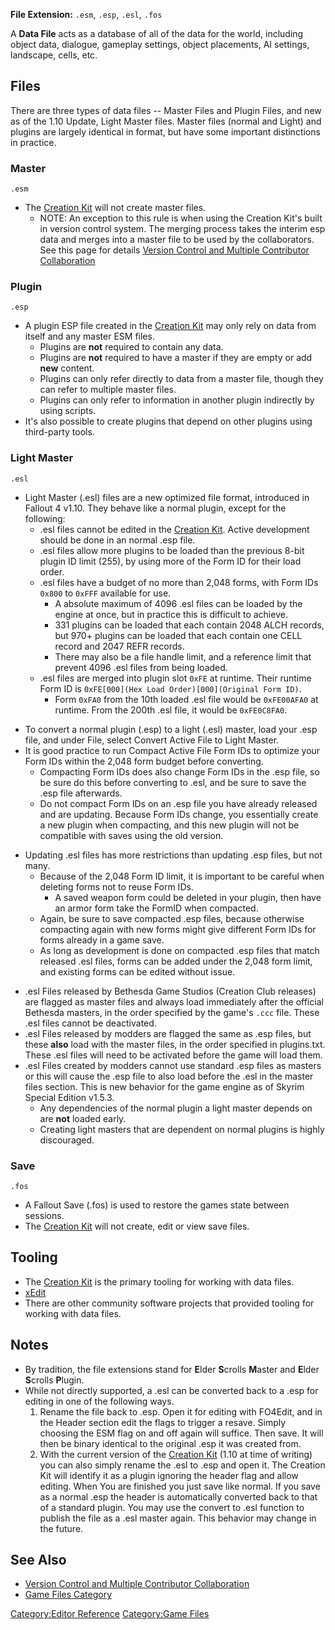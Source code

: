 '''File Extension:''' <code>.esm</code>, <code>.esp</code>, <code>.esl</code>, <code>.fos</code>

A '''Data File''' acts as a database of all of the data for the world, including object data, dialogue, gameplay settings, object placements, AI settings, landscape, cells, etc.

==Files==
There are three types of data files -- Master Files and Plugin Files, and new as of the 1.10 Update, Light Master files.
Master files (normal and Light) and plugins are largely identical in format, but have some important distinctions in practice.

===Master===
<code>.esm</code>

*The [[Creation Kit]] will not create master files.
** NOTE: An exception to this rule is when using the Creation Kit's built in version control system. The merging process takes the interim esp data and merges into a master file to be used by the collaborators. See this page for details [[Version Control and Multiple Contributor Collaboration]]

===Plugin===
<code>.esp</code>

*A plugin ESP file created in the [[Creation Kit]] may only rely on data from itself and any master ESM files.
**Plugins are '''not''' required to contain any data.
**Plugins are '''not''' required to have a master if they are empty or add '''new''' content.
**Plugins can only refer directly to data from a master file, though they can refer to multiple master files.
**Plugins can only refer to information in another plugin indirectly by using scripts.
*It's also possible to create plugins that depend on other plugins using third-party tools.

===Light Master===
<code>.esl</code>

*Light Master (.esl) files are a new optimized file format, introduced in Fallout 4 v1.10. They behave like a normal plugin, except for the following:
**.esl files cannot be edited in the [[Creation Kit]]. Active development should be done in an normal .esp file.
**.esl files allow more plugins to be loaded than the previous 8-bit plugin ID limit (255), by using more of the Form ID for their load order.
**.esl files have a budget of no more than 2,048 forms, with Form IDs <code>0x800</code> to <code>0xFFF</code> available for use.
***A absolute maximum of 4096 .esl files can be loaded by the engine at once, but in practice this is difficult to achieve.
***331 plugins can be loaded that each contain 2048 ALCH records, but 970+ plugins can be loaded that each contain one CELL record and 2047 REFR records.
***There may also be a file handle limit, and a reference limit that prevent 4096 .esl files from being loaded.
**.esl files are merged into plugin slot <code>0xFE</code> at runtime. Their runtime Form ID is <code>0xFE[000](Hex Load Order)[000](Original Form ID)</code>.
***Form <code>0xFA0</code> from the 10th loaded .esl file would be <code>0xFE00AFA0</code> at runtime. From the 200th .esl file, it would be <code>0xFE0C8FA0</code>.

*To convert a normal plugin (.esp) to a light (.esl) master, load your .esp file, and under File, select Convert Active File to Light Master.
*It is good practice to run Compact Active File Form IDs to optimize your Form IDs within the 2,048 form budget before converting.
**Compacting Form IDs does also change Form IDs in the .esp file, so be sure do this before converting to .esl, and be sure to save the .esp file afterwards.
**Do not compact Form IDs on an .esp file you have already released and are updating. Because Form IDs change, you essentially create a new plugin when compacting, and this new plugin will not be compatible with saves using the old version.

*Updating .esl files has more restrictions than updating .esp files, but not many.
**Because of the 2,048 Form ID limit, it is important to be careful when deleting forms not to reuse Form IDs.
***A saved weapon form could be deleted in your plugin, then have an armor form take the FormID when compacted.
**Again, be sure to save compacted .esp files, because otherwise compacting again with new forms might give different Form IDs for forms already in a game save.
**As long as development is done on compacted .esp files that match released .esl files, forms can be added under the 2,048 form limit, and existing forms can be edited without issue.

*.esl Files released by Bethesda Game Studios (Creation Club releases) are flagged as master files and always load immediately after the official Bethesda masters, in the order specified by the game's <code>.ccc</code> file. These .esl files cannot be deactivated.
*.esl Files released by modders are flagged the same as .esp files, but these '''also''' load with the master files, in the order specified in plugins.txt. These .esl files will need to be activated before the game will load them.
*.esl Files created by modders cannot use standard .esp files as masters or this will cause the .esp file to also load before the .esl in the master files section. This is new behavior for the game engine as of Skyrim Special Edition v1.5.3.
** Any dependencies of the normal plugin a light master depends on are '''not''' loaded early.
** Creating light masters that are dependent on normal plugins is highly discouraged.

===Save===
<code>.fos</code>

*A Fallout Save (.fos) is used to restore the games state between sessions.
*The [[Creation Kit]] will not create, edit or view save files.

==Tooling==
*The [[Creation Kit]] is the primary tooling for working with data files.
*[[xEdit]]
*There are other community software projects that provided tooling for working with data files.

==Notes==
*By tradition, the file extensions stand for '''E'''lder '''S'''crolls '''M'''aster and '''E'''lder '''S'''crolls '''P'''lugin.
*While not directly supported, a .esl can be converted back to a .esp for editing in one of the following ways.
*#Rename the file back to .esp. Open it for editing with FO4Edit, and in the Header section edit the flags to trigger a resave. Simply choosing the ESM flag on and off again will suffice. Then save. It will then be binary identical to the original .esp it was created from.
*#With the current version of the [[Creation Kit]] (1.10 at time of writing) you can also simply rename the .esl to .esp and open it. The Creation Kit will identify it as a plugin ignoring the header flag and allow editing. When You are finished you just save like normal. If you save as a normal .esp the header is automatically converted back to that of a standard plugin. You may use the convert to .esl function to publish the file as a .esl master again. This behavior may change in the future.

== See Also ==
*[[Version Control and Multiple Contributor Collaboration]]
*[[:Category:Game Files|Game Files Category]]


[[Category:Editor Reference]]
[[Category:Game Files]]
